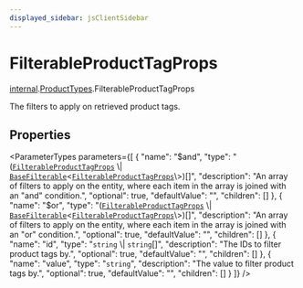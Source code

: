 ```yaml
---
displayed_sidebar: jsClientSidebar
---
```



# FilterableProductTagProps

[internal](../../internal/modules/admin_discounts.internal.internal-1.mdx).[ProductTypes](../../internal-1/modules/admin_discounts.internal.internal-1.ProductTypes.mdx).FilterableProductTagProps

The filters to apply on retrieved product tags.

## Properties

<ParameterTypes parameters={[
  {
    "name": "$and",
    "type": "([`FilterableProductTagProps`](admin_discounts.internal.internal-1.ProductTypes.FilterableProductTagProps.mdx) \\| [`BaseFilterable`](../../DAL/interfaces/admin_discounts.internal.internal-1.DAL.BaseFilterable.mdx)<[`FilterableProductTagProps`](admin_discounts.internal.internal-1.ProductTypes.FilterableProductTagProps.mdx)\\>)[]",
    "description": "An array of filters to apply on the entity, where each item in the array is joined with an \"and\" condition.",
    "optional": true,
    "defaultValue": "",
    "children": []
  },
  {
    "name": "$or",
    "type": "([`FilterableProductTagProps`](admin_discounts.internal.internal-1.ProductTypes.FilterableProductTagProps.mdx) \\| [`BaseFilterable`](../../DAL/interfaces/admin_discounts.internal.internal-1.DAL.BaseFilterable.mdx)<[`FilterableProductTagProps`](admin_discounts.internal.internal-1.ProductTypes.FilterableProductTagProps.mdx)\\>)[]",
    "description": "An array of filters to apply on the entity, where each item in the array is joined with an \"or\" condition.",
    "optional": true,
    "defaultValue": "",
    "children": []
  },
  {
    "name": "id",
    "type": "`string` \\| `string`[]",
    "description": "The IDs to filter product tags by.",
    "optional": true,
    "defaultValue": "",
    "children": []
  },
  {
    "name": "value",
    "type": "`string`",
    "description": "The value to filter product tags by.",
    "optional": true,
    "defaultValue": "",
    "children": []
  }
]} />
